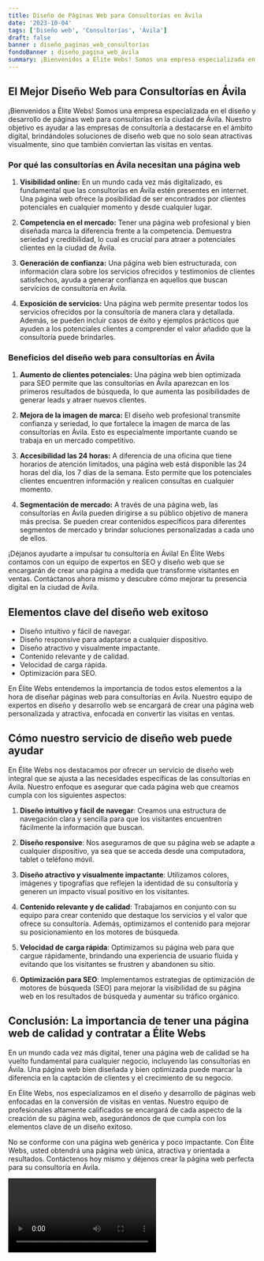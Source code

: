 ```yaml
---
title: Diseño de Páginas Web para Consultorías en Ávila
date: '2023-10-04'
tags: ['Diseño web', 'Consultorías', 'Ávila']
draft: false
banner : diseño_paginas_web_consultorías
fondoBanner : diseño_pagina_web_ávila
summary: ¡Bienvenidos a Élite Webs! Somos una empresa especializada en el diseño y desarrollo de páginas web para consultorías en la ciudad de Ávila. Nuestro objetivo es ayudar a las empresas de consultoría a destacarse en el ámbito digital, brindándoles soluciones de diseño web que no solo sean atractivas visualmente, sino que también conviertan las visitas en ventas.
---
```


## El Mejor Diseño Web para Consultorías en Ávila

¡Bienvenidos a Élite Webs! Somos una empresa especializada en el diseño y desarrollo de páginas web para consultorías en la ciudad de Ávila. Nuestro objetivo es ayudar a las empresas de consultoría a destacarse en el ámbito digital, brindándoles soluciones de diseño web que no solo sean atractivas visualmente, sino que también conviertan las visitas en ventas.

### Por qué las consultorías en Ávila necesitan una página web

1. **Visibilidad online:** En un mundo cada vez más digitalizado, es fundamental que las consultorías en Ávila estén presentes en internet. Una página web ofrece la posibilidad de ser encontrados por clientes potenciales en cualquier momento y desde cualquier lugar.

2. **Competencia en el mercado:** Tener una página web profesional y bien diseñada marca la diferencia frente a la competencia. Demuestra seriedad y credibilidad, lo cual es crucial para atraer a potenciales clientes en la ciudad de Ávila.

3. **Generación de confianza:** Una página web bien estructurada, con información clara sobre los servicios ofrecidos y testimonios de clientes satisfechos, ayuda a generar confianza en aquellos que buscan servicios de consultoría en Ávila.

4. **Exposición de servicios:** Una página web permite presentar todos los servicios ofrecidos por la consultoría de manera clara y detallada. Además, se pueden incluir casos de éxito y ejemplos prácticos que ayuden a los potenciales clientes a comprender el valor añadido que la consultoría puede brindarles.

### Beneficios del diseño web para consultorías en Ávila

1. **Aumento de clientes potenciales:** Una página web bien optimizada para SEO permite que las consultorías en Ávila aparezcan en los primeros resultados de búsqueda, lo que aumenta las posibilidades de generar leads y atraer nuevos clientes.

2. **Mejora de la imagen de marca:** El diseño web profesional transmite confianza y seriedad, lo que fortalece la imagen de marca de las consultorías en Ávila. Esto es especialmente importante cuando se trabaja en un mercado competitivo.

3. **Accesibilidad las 24 horas:** A diferencia de una oficina que tiene horarios de atención limitados, una página web está disponible las 24 horas del día, los 7 días de la semana. Esto permite que los potenciales clientes encuentren información y realicen consultas en cualquier momento.

4. **Segmentación de mercado:** A través de una página web, las consultorías en Ávila pueden dirigirse a su público objetivo de manera más precisa. Se pueden crear contenidos específicos para diferentes segmentos de mercado y brindar soluciones personalizadas a cada uno de ellos.

¡Déjanos ayudarte a impulsar tu consultoría en Ávila! En Élite Webs contamos con un equipo de expertos en SEO y diseño web que se encargarán de crear una página a medida que transforme visitantes en ventas. Contáctanos ahora mismo y descubre cómo mejorar tu presencia digital en la ciudad de Ávila.

<GifSeo />

<Cta />

## Elementos clave del diseño web exitoso

- Diseño intuitivo y fácil de navegar.
- Diseño responsive para adaptarse a cualquier dispositivo.
- Diseño atractivo y visualmente impactante.
- Contenido relevante y de calidad.
- Velocidad de carga rápida.
- Optimización para SEO.

En Élite Webs entendemos la importancia de todos estos elementos a la hora de diseñar páginas web para consultorías en Ávila. Nuestro equipo de expertos en diseño y desarrollo web se encargará de crear una página web personalizada y atractiva, enfocada en convertir las visitas en ventas. 

## Cómo nuestro servicio de diseño web puede ayudar

En Élite Webs nos destacamos por ofrecer un servicio de diseño web integral que se ajusta a las necesidades específicas de las consultorías en Ávila. Nuestro enfoque es asegurar que cada página web que creamos cumpla con los siguientes aspectos:

1. **Diseño intuitivo y fácil de navegar**: Creamos una estructura de navegación clara y sencilla para que los visitantes encuentren fácilmente la información que buscan.

2. **Diseño responsive**: Nos aseguramos de que su página web se adapte a cualquier dispositivo, ya sea que se acceda desde una computadora, tablet o teléfono móvil.

3. **Diseño atractivo y visualmente impactante**: Utilizamos colores, imágenes y tipografías que reflejen la identidad de su consultoría y generen un impacto visual positivo en los visitantes.

4. **Contenido relevante y de calidad**: Trabajamos en conjunto con su equipo para crear contenido que destaque los servicios y el valor que ofrece su consultoría. Además, optimizamos el contenido para mejorar su posicionamiento en los motores de búsqueda.

5. **Velocidad de carga rápida**: Optimizamos su página web para que cargue rápidamente, brindando una experiencia de usuario fluida y evitando que los visitantes se frustren y abandonen su sitio.

6. **Optimización para SEO**: Implementamos estrategias de optimización de motores de búsqueda (SEO) para mejorar la visibilidad de su página web en los resultados de búsqueda y aumentar su tráfico orgánico.

## Conclusión: La importancia de tener una página web de calidad y contratar a Élite Webs

En un mundo cada vez más digital, tener una página web de calidad se ha vuelto fundamental para cualquier negocio, incluyendo las consultorías en Ávila. Una página web bien diseñada y bien optimizada puede marcar la diferencia en la captación de clientes y el crecimiento de su negocio.

En Élite Webs, nos especializamos en el diseño y desarrollo de páginas web enfocadas en la conversión de visitas en ventas. Nuestro equipo de profesionales altamente calificados se encargará de cada aspecto de la creación de su página web, asegurándonos de que cumpla con los elementos clave de un diseño exitoso.

No se conforme con una página web genérica y poco impactante. Con Élite Webs, usted obtendrá una página web única, atractiva y orientada a resultados. Contáctenos hoy mismo y déjenos crear la página web perfecta para su consultoría en Ávila.

<Video />

<CtaBot job='Consultorías' city='Ávila'/>

<Gmaps query='Ávila+españa+maps' />